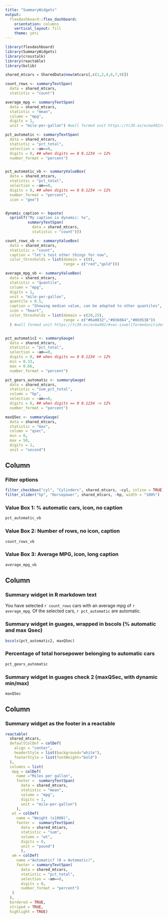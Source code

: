 ```yaml
---
title: "SummaryWidgets"
output: 
  flexdashboard::flex_dashboard:
    orientation: columns
    vertical_layout: fill
    theme: yeti
---
```


```r
library(flexdashboard)
library(SummaryWidgets)
library(crosstalk)
library(reactable)
library(bslib)
```


```r

shared_mtcars = SharedData$new(mtcars[,c(1,2,4,6,7,9)])

count_rows <- summaryTextSpan(
  data = shared_mtcars,
  statistic = "count")

average_mpg <- summaryTextSpan(
  data = shared_mtcars,
  statistic = "mean",
  column = "mpg",
  digits = 1,
  unit = "mile-per-gallon") #well formed unit https://tc39.es/ecma402/#sec-iswellformedunitidentifier

pct_automatic <- summaryTextSpan(
  data = shared_mtcars,
  statistic = "pct_total",
  selection = ~am==0,
  digits = 0, ## when digits == 0 0.1234 -> 12%
  number_format = "percent") 


pct_automatic_vb <- summaryValueBox(
  data = shared_mtcars,
  statistic = "pct_total",
  selection = ~am==0,
  digits = 0, ## when digits == 0 0.1234 -> 12%
  number_format = "percent",
  icon = "geo")


dynamic_caption <- bquote(
  sprintf("My caption is dynamic: %s", 
          summaryTextSpan(
            data = shared_mtcars,
            statistic = "count")))

count_rows_vb <- summaryValueBox(
  data = shared_mtcars,
  statistic = "count",
  caption = "let's test other things for now",
  color_thresholds = list(domain = c(0),
                          range = c("red","gold")))

average_mpg_vb <- summaryValueBox(
  data = shared_mtcars,
  statistic = "quantile",
  column = "mpg",
  digits = 1,
  unit = "mile-per-gallon",
  quantile = 0.5,
  caption = "Showing median value, can be adapted to other quantiles",
  icon = "heart",
  color_thresholds = list(domain = c(20,25),
                          range = c("#6a0032","#036064","#8b9538"))
  ) #well formed unit https://tc39.es/ecma402/#sec-iswellformedunitidentifier


pct_automatic2 <- summaryGauge(
  data = shared_mtcars,
  statistic = "pct_total",
  selection = ~am==0,
  digits = 0, ## when digits == 0 0.1234 -> 12%
  min = 0.33,
  max = 0.66,
  number_format = "percent")

pct_gears_automatic <- summaryGauge(
  data = shared_mtcars,
  statistic = "sum_pct_total",
  column = "hp",
  selection = ~am==0,
  digits = 0, ## when digits == 0 0.1234 -> 12%
  number_format = "percent")

maxQSec <- summaryGauge(
  data = shared_mtcars,
  statistic = "max",
  column = "qsec",
  min = 0,
  max = 50,
  digits = 1,
  unit = "second")
```

Column {data-width=250}
-----------------------------------------------------------------------

### Filter options
```r
filter_checkbox("cyl", "Cylinders", shared_mtcars, ~cyl, inline = TRUE)
filter_slider("hp", "Horsepower", shared_mtcars, ~hp, width = "100%")
```


### Value Box 1: % automatic cars, icon, no caption

```r

pct_automatic_vb

```

### Value Box 2: Number of rows, no icon, caption

```r

count_rows_vb

```

### Value Box 3: Average MPG, icon, long caption

```r

average_mpg_vb

```

Column
-----------------------------------------------------------------------

### Summary widget in R markdown text

You have selected `r count_rows` cars with an average mpg of
`r average_mpg`. Of the selected cars, `r pct_automatic` are automatic.

### Summary widget in guages, wrapped in bscols (% automatic and max Qsec)

```r

bscols(pct_automatic2, maxQSec)

```

### Percentage of total horsepower belonging to automatic cars

```r

pct_gears_automatic

```

### Summary widget in guages check 2 (maxQSec, with dynamic min/max)

```r

maxQSec

```


Column {data-width=650}
-----------------------------------------------------------------------

### Summary widget as the footer in a reactable

```r

reactable(
  shared_mtcars,
  defaultColDef = colDef(
    align = "center",
    headerStyle = list(background="white"),
    footerStyle = list(fontWeight="bold")
  ),
  columns = list(
   mpg = colDef(
     name ="Miles per gallon",
     footer =  summaryTextSpan(
       data = shared_mtcars,
       statistic = "mean",
       column = "mpg",
       digits = 1,
       unit = "mile-per-gallon")
     ),
   wt = colDef(
     name = "Weight (x1000)",
     footer =  summaryTextSpan(
       data = shared_mtcars,
       statistic = "sum",
       column = "wt",
       digits = 0,
       unit = "pound") 
       ),
   am = colDef(
     name ="Automatic? (0 = Automatic)",
     footer = summaryTextSpan(
       data = shared_mtcars,
       statistic = "pct_total",
       selection = ~am==0,
       digits = 0,
       number_format = "percent") 
   )
  ),
  bordered = TRUE,
  striped = TRUE,
  highlight = TRUE)
```

